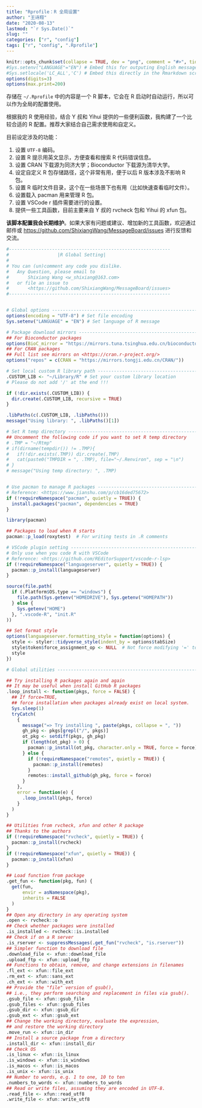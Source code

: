 ```yaml
---
title: "Rprofile：R 全局设置"
author: "王诗翔"
date: "2020-08-13"
lastmod: "`r Sys.Date()`"
slug: ""
categories: ["r", "config"]
tags: ["r", "config", ".Rprofile"]
---
```


```r
knitr::opts_chunk$set(collapse = TRUE, dev = "png", comment = "#>", tidy = "styler")
#Sys.setenv("LANGUAGE"="EN") # Embed this for outputing English message
#Sys.setlocale('LC_ALL','C') # Embed this directly in the Rmarkdown script that contains the Chinese character comment
options(digits=3)
options(max.print=200)
```

存储在 `~/.Rprofile` 中的内容是一个 R 脚本，它会在 R 启动时自动运行，所以可以作为全局的配置使用。

根据我的 R 使用经验，结合 Y 叔和 Yihui 提供的一些便利函数，我构建了一个比较合适的 R 配置。推荐大家结合自己需求使用和自定义。

目前设定涉及的功能：

1. 设置 `UTF-8` 编码。
2. 设置 R 提示用英文显示，方便查看和搜索 R 代码错误信息。
3. 设置 CRAN 下载源为同济大学；Bioconductor 下载源为清华大学。
4. 设定自定义 R 包存储路径，这个非常有用，便于以后 R 版本涉及不影响 R 包。
5. 设置 R 临时文件目录，这个在一些场景下也有用（比如快速查看临时文件）。
6. 设置载入 pacman 用来管理 R 包。
7. 设置 VSCode r 插件需要进行的设置。
8. 提供一些工具函数，目前主要来自 Y 叔的 rvcheck 包和 Yihui 的 xfun 包。

**该脚本配置我会长期维护**。如果大家有问题或建议、增加新的工具函数，欢迎通过邮件或 <https://github.com/ShixiangWang/MessageBoard/issues> 进行反馈和交流。

```r
#------------------------------------------------------------
#                  |R Global Setting|
#
# You can (un)comment any code you dislike.
#   Any Question, please email to
#       Shixiang Wang <w_shixiang@163.com>
#   or file an issue to
#       <https://github.com/ShixiangWang/MessageBoard/issues>
#------------------------------------------------------------


# Global options ----------------------------------------------------------
options(encoding = "UTF-8") # Set file encoding
Sys.setenv("LANGUAGE" = "EN") # Set language of R message

# Package download mirrors ------------------------------------------------
## For Bioconductor packages
options(BioC_mirror = "https://mirrors.tuna.tsinghua.edu.cn/bioconductor")
## For CRAN packages
## Full list see mirrors on <https://cran.r-project.org/>
options("repos" = c(CRAN = "https://mirrors.tongji.edu.cn/CRAN/"))

# Set local custom R library path -----------------------------------------
.CUSTOM_LIB <- "~/Library/R" # Set your custom library location
# Please do not add '/' at the end !!!

if (!dir.exists(.CUSTOM_LIB)) {
  dir.create(.CUSTOM_LIB, recursive = TRUE)
}

.libPaths(c(.CUSTOM_LIB, .libPaths()))
message("Using library: ", .libPaths()[1])

# Set R temp directory ----------------------------------------------------
## Uncomment the following code if you want to set R temp directory
# .TMP = "~/Rtmp"
# if(dirname(tempdir()) != .TMP){
#   if(!dir.exists(.TMP)) dir.create(.TMP)
#   cat(paste0("TMPDIR = ", .TMP), file="~/.Renviron", sep = "\n")
# }
# message("Using temp directory: ", .TMP)


# Use pacman to manage R packages -----------------------------------------
# Reference: <https://www.jianshu.com/p/cb16ded75672>
if (!requireNamespace("pacman", quietly = TRUE)) {
  install.packages("pacman", dependencies = TRUE)
}

library(pacman)

## Packages to load when R starts
pacman::p_load(roxytest)  # For writing tests in .R comments

# VSCode plugin setting ---------------------------------------------------
# Only use when you code R with VSCode
# Reference: <https://github.com/REditorSupport/vscode-r-lsp>
if (!requireNamespace("languageserver", quietly = TRUE)) {
  pacman::p_install(languageserver)
}

source(file.path(
  if (.Platform$OS.type == "windows") {
    file.path(Sys.getenv("HOMEDRIVE"), Sys.getenv("HOMEPATH"))
  } else {
    Sys.getenv("HOME")
  }, ".vscode-R", "init.R"
))

## Set format style
options(languageserver.formatting_style = function(options) {
  style <- styler::tidyverse_style(indent_by = options$tabSize)
  style$token$force_assignment_op <- NULL  # Not force modifying '=' to '<-'
  style
})

# Global utilities --------------------------------------------------------

## Try installing R packages again and again
## It may be useful when install GitHub R packages
.loop_install <- function(pkgs, force = FALSE) {
  ## If force=TRUE,
  ## force installation when packages already exist on local system.
  Sys.sleep(1)
  tryCatch(
    {
      message("=> Try installing ", paste(pkgs, collapse = ", "))
      gh_pkg <- pkgs[grepl("/", pkgs)]
      ot_pkg <- setdiff(pkgs, gh_pkg)
      if (length(ot_pkg) > 0) {
        pacman::p_install(ot_pkg, character.only = TRUE, force = force)
      } else {
        if (!requireNamespace("remotes", quietly = TRUE)) {
          pacman::p_install(remotes)
        }
        remotes::install_github(gh_pkg, force = force)
      }
    },
    error = function(e) {
      .loop_install(pkgs, force)
    }
  )
}

## Utilities from rvcheck, xfun and other R package
## Thanks to the authors
if (!requireNamespace("rvcheck", quietly = TRUE)) {
  pacman::p_install(rvcheck)
}
if (!requireNamespace("xfun", quietly = TRUE)) {
  pacman::p_install(xfun)
}

## Load function from package
.get_fun <- function(pkg, fun) {
  get(fun,
      envir = asNamespace(pkg),
      inherits = FALSE
  )
}
## Open any directory in any operating system
.open <- rvcheck::o
## Check whether packages were installed
.is_installed <- rvcheck::is.installed
## Check if on a R server
.is_rserver <- suppressMessages(.get_fun("rvcheck", "is.rserver"))
## Simpler function to download file
.download_file <- xfun::download_file
.upload_ftp <- xfun::upload_ftp
## Functions to obtain, remove, and change extensions in filenames
.fl_ext <- xfun::file_ext
.rm_ext <- xfun::sans_ext
.ch_ext <- xfun::with_ext
## Provide the "file" version of gsub(),
## i.e., they perform searching and replacement in files via gsub().
.gsub_file <- xfun::gsub_file
.gsub_files <- xfun::gsub_files
.gsub_dir <- xfun::gsub_dir
.gsub_ext <- xfun::gsub_ext
## Change the working directory, evaluate the expression,
## and restore the working directory
.move_run <- xfun::in_dir
## Install a source package from a directory
.install_dir <- xfun::install_dir
## Check OS
.is_linux <- xfun::is_linux
.is_windows <- xfun::is_windows
.is_macos <- xfun::is_macos
.is_unix <- xfun::is_unix
## Number to words, e.g. 1 to one, 10 to ten
.numbers_to_words <- xfun::numbers_to_words
## Read or write files, assuming they are encoded in UTF-8.
.read_file <- xfun::read_utf8
.write_file <- xfun::write_utf8
```
